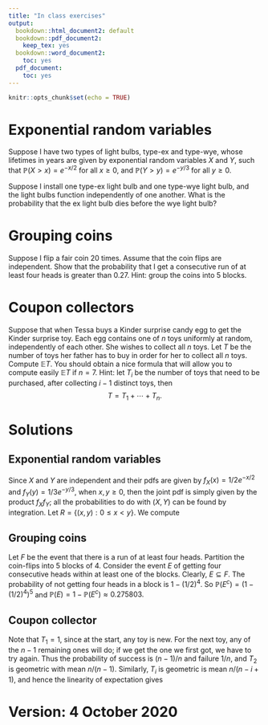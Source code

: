 ```yaml
---
title: "In class exercises"
output:
  bookdown::html_document2: default
  bookdown::pdf_document2:
    keep_tex: yes
  bookdown::word_document2:
    toc: yes
  pdf_document:
    toc: yes
---
```



```r
knitr::opts_chunk$set(echo = TRUE)
```


#  Exponential random variables

Suppose I have two types of light bulbs, type-ex and type-wye, whose lifetimes in years are given by  exponential random variables $X$ and $Y$, such that $\mathbb{P}(X >x) = e^{-x/2}$ for all $x \geq 0$,  and $\mathbb{P}(Y >y) = e^{-y/3}$ for all $y \geq 0$.    


 Suppose I install one type-ex light bulb and one type-wye light bulb, and the light bulbs function independently of one another.   What is the probability that the ex light bulb dies before the wye light bulb? 
 
 
# Grouping coins
 
 Suppose I flip a fair coin 20 times.  Assume that the coin flips are independent.  Show that the probability that I get a consecutive run of at least four heads is greater than $0.27$.  Hint: group the coins into 5 blocks.  

 
# Coupon collectors

Suppose that when Tessa buys a Kinder surprise candy egg to get the Kinder surprise toy.     Each egg contains one of $n$ toys uniformly at random, independently of each other.      She wishes to collect all $n$ toys.  Let $T$ be the number of toys her father has to buy in order for her to collect all $n$ toys.  Compute $\mathbb{E} T$.  You should obtain a nice formula that will allow you to compute easily $\mathbb{E} T$ if $n=7$.  Hint: let $T_i$ be the number of toys that need to be purchased, after collecting $i-1$ distinct toys, then 
$$ T = T_1 + \cdots +T_n.$$


# Solutions


## Exponential random variables

Since $X$ and $Y$ are independent and their pdfs are given by $f_X(x) = 1/2e^{-x/2}$ and $f_Y(y) = 1/3e^{-y/3}$, when $x,y \geq 0$, then the joint pdf is simply given by the product $f_Xf_Y$; all the probabilities to do with $(X,Y)$ can be found by integration.     Let $R = \{(x,y): 0\leq x <y\}$.   We compute

\begin{eqnarray*}
\mathbb{P}(X <Y) &=& \int\int_R (\frac{1}{2})e^{-x/2}(\frac{1}{3})e^{-y/3}dxdy \\
&=&  \int_0 ^{\infty} \frac{1}{2}e^{-x/2}\Big( \int_x^{\infty}\frac{1}{3}e^{-y/3}dy \Big) dx  \\
&=&  \int_0 ^{\infty} \frac{1}{2}e^{-x/2} \Big[ -e^{-y/3} \Big]_x^{\infty} dx \\
&=&  \int_0 ^{\infty} \frac{1}{2}e^{-x/2}e^{-x/3} dx \\
%&=& \int_0 ^{\infty} \frac{1}{2}e^{-x/2}e^{-x/3} dx  \\
&=&  \int_0 ^{\infty} \frac{1}{2}e^{-5x/6} dx  \\
&=& \Big[ -\frac{3}{5}  e^{-5x/6} \Big]_0 ^{\infty} \\
&=& 3/5.
\end{eqnarray*}

## Grouping coins

Let $F$ be the event that there is a run of at least four heads.  Partition the coin-flips into 5 blocks of 4.  Consider the event $E$ of getting four consecutive heads within at least one of the blocks.  Clearly, $E \subseteq F$.    The probability of not getting four heads in a block is  $1-(1/2)^4$.  So $\mathbb{P}(E^c) =(1-(1/2)^4)^5$ and $\mathbb{P}(E) = 1- \mathbb{P}(E^c) \approx 0.275803.$

## Coupon collector

Note that $T_1=1$, since at the start, any toy is new.  For the next toy, any of the $n-1$ remaining ones will do; if we get the one we first got, we have to try again.  Thus the probability of success is $(n-1)/n$ and failure $1/n$, and $T_2$ is geometric with mean $n/(n-1)$.  Similarly, $T_i$ is geometric is mean  $n/(n-i +1)$, and hence the linearity of expectation gives
\begin{eqnarray*}
\mathbb{E} T &=& \sum_{i=1} ^n \frac{n}{n-i+1}  \\ 
&=&  n \sum_{i=1}^n \frac{1}{n-i+1} \\
&=& n \sum_{i=1}^n \frac{1}{i}.
\end{eqnarray*}

# Version: 4 October 2020
<br>
<br>
<br>
